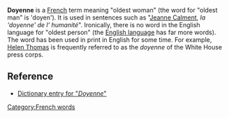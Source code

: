 {{Move to Wiktionary}}
{{catneeded}}
'''Doyenne''' is a [[French language|French]] term meaning "oldest woman" (the word for "oldest man" is 'doyen'). It is used in sentences such as "[[Jeanne Calment]], ''la 'doyenne' de l' humanité''". Ironically, there is no word in the English language for "oldest person" (the [[English language]] has far more words). The word has been used in print in English for some time. For example, [[Helen Thomas]] is frequently referred to as the ''doyenne'' of the White House press corps. 

==Reference==
*[http://www.bartleby.com/61/19/D0371900.html Dictionary entry for "''Doyenne''"]

[[Category:French words]]
